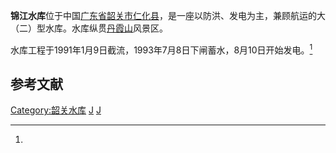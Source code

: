 {{Otheruses|锦江水库|subject=|other=其它地方的同名水库}}
{{Infobox Reservoir | 
|name                     = 锦江水库
|nickname                 = 
|image                    = 
|image_caption            = 
|map                      = 
|map_caption              = 
|pushpin_map              = China
|pushpin_map_caption      = 锦江水库 (仁化)在中国的位置
|code                     = BHB13000012
|class                    = 大（二）型[[水库|水库]]
|location_of_reservoir    = [[广东省|广东省]][[韶关市|韶关市]][[仁化县|仁化县]]
|location_of_dam          = 
|inflow                   = 
|outflow                  = [[锦江_(北江支流)|锦江 (北江支流)]]
|catchment_area           = 
|reservoir_area           = 
|mean_depth               = 
|maximum_depth            = 
|flood_level              = 
|normal_water_level       = 
|dead_water_level         = 
|water_quality            = 
|island                   = 
|maximum_storage_capacity = 1.89亿
|normal_storage_capacity  = 
|dead_storage_capacity    = 
|type_of_dam              = 碾压砼重力坝<br />钢筋混凝土心墙堆石坝
|elevation_of_dam         = 140.45
|height_of_dam            = 62.65
|length_of_dam            = 229
|width_of_dam             = 
|installed_capacity       = 2×1.25万KW
|irrigated_area           = 
|start                    = 
|complete                 = 1993年
|cost                     = 
|emigrate                 = 
|latd = 25
|latm = 01
|lats = 14
|latNS = N
|longd = 113
|longm = 42
|longs = 50
|longEW = E
|website = 
|footnotes = <ref name="李锦韬">{{cite journal |title=锦江水电站碾压砼重力坝设计和施工考虑的问题 |author=李锦韬，黄建添 |journal=水利水电 |year=1994 |volume= |issue=2 |url= }}</ref>
}}
'''锦江水库'''位于中国[[广东省|广东省]][[韶关市|韶关市]][[仁化县|仁化县]]，是一座以防洪、发电为主，兼顾航运的大（二）型水库。水库纵贯[[丹霞山|丹霞山]]风景区。

水库工程于1991年1月9日截流，1993年7月8日下闸蓄水，8月10日开始发电。<ref name="李锦韬"/>

==参考文献==
{{reflist}}
{{Reservoirs of Guangdong}}
{{广东地理小作品}}
[[Category:韶关水库|Category:韶关水库]]
[[Category:仁化县|J]]
[[Category:北江水庫|J]]